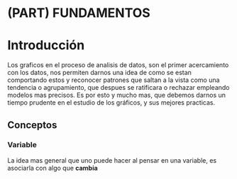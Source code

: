 # (PART) FUNDAMENTOS {-}

# Introducción
Los graficos en el proceso de analisis de datos, son el primer acercamiento con los datos, nos permiten darnos una idea de como se estan comportando estos y reconocer patrones que saltan a la vista como una tendencia o agrupamiento, que despues se ratificara o rechazar empleando modelos mas precisos. Es por esto y mucho mas, que debemos darnos un tiempo prudente en el estudio de los gráficos, y sus mejores practicas.

## Conceptos

### Variable
La idea mas general que uno puede hacer al pensar en una variable, es asociarla con algo que **cambia**

